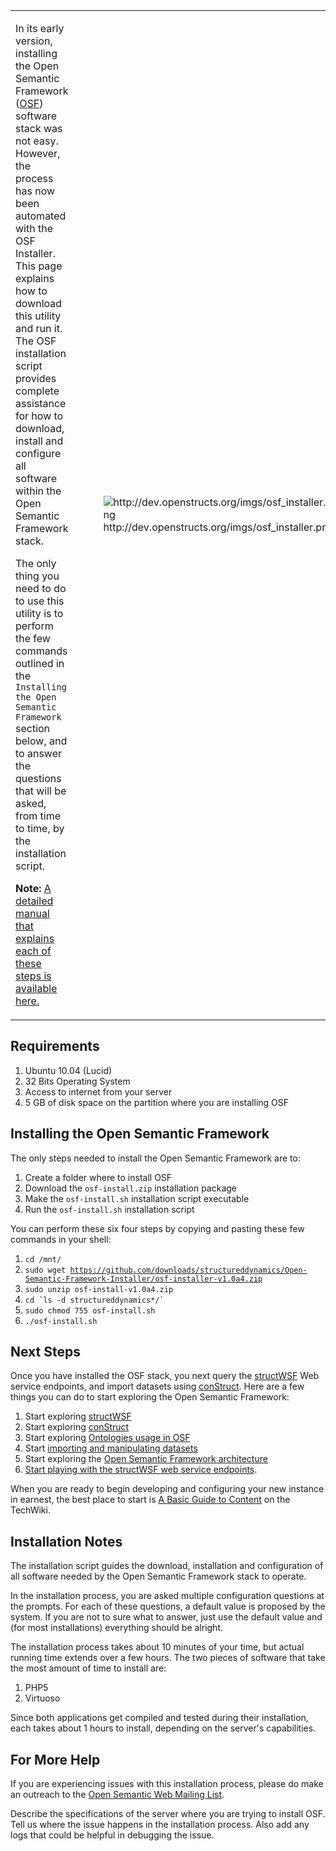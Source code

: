 {|
|-
| <p>In its early version, installing the Open Semantic Framework ([http://openstructs.org OSF]) software stack was not easy. However, the process has now been automated with the OSF Installer. This page explains how to download this utility and run it. The OSF installation script provides complete assistance for how to download, install and configure all software within the Open Semantic Framework stack.</p>

<p>The only thing you need to do to use this utility is to perform the few commands outlined in the <code>Installing the Open Semantic Framework</code> section below, and to answer the questions that will be asked, from time to time, by the installation script.</p>

<p>'''Note:''' [http://techwiki.openstructs.org/index.php/StructWSF_Installation_Guide A detailed manual that explains each of these steps is available here.]</p>
| [[File:http://dev.openstructs.org/imgs/osf_installer.png]]
|}

== Requirements ==
# Ubuntu 10.04 (Lucid)
# 32 Bits Operating System
# Access to internet from your server
# 5 GB of disk space on the partition where you are installing OSF

== Installing the Open Semantic Framework ==
The only steps needed to install the Open Semantic Framework are to:

# Create a folder where to install OSF
# Download the <code>osf-install.zip</code> installation package
# Make the <code>osf-install.sh</code> installation script executable
# Run the <code>osf-install.sh</code> installation script

You can perform these six four steps by copying and pasting these few commands in your shell:

# <code>cd /mnt/</code>
# <code>sudo wget https://github.com/downloads/structureddynamics/Open-Semantic-Framework-Installer/osf-installer-v1.0a4.zip</code>
# <code>sudo unzip osf-install-v1.0a4.zip</code>
# <code>cd `ls -d structureddynamics*/`</code>
# <code>sudo chmod 755 osf-install.sh</code>
# <code>./osf-install.sh</code>


== Next Steps ==
Once you have installed the OSF stack, you next query the [http://techwiki.openstructs.org/index.php/StructWSF structWSF] Web service endpoints, and import datasets using [http://techwiki.openstructs.org/index.php/ConStruct conStruct]. Here are a few things you can do to start exploring the Open Semantic Framework:

# Start exploring [http://techwiki.openstructs.org/index.php/Category:StructWSF structWSF]
# Start exploring [http://techwiki.openstructs.org/index.php/Category:ConStruct conStruct]
# Start exploring [http://techwiki.openstructs.org/index.php/Category:Ontologies Ontologies usage in OSF]
# Start [http://techwiki.openstructs.org/index.php/Category:Datasets importing and manipulating datasets]
# Start exploring the [http://techwiki.openstructs.org/index.php/Category:Open_Semantic_Framework Open Semantic Framework architecture]
# [http://techwiki.openstructs.org/index.php/StructWSF_Web_Services_Tutorial Start  playing with the structWSF web service endpoints].

When you are ready to begin developing and configuring your new instance in earnest, the best place to start is [http://techwiki.openstructs.org/index.php/A_Basic_Guide_to_Content A Basic Guide to Content] on the TechWiki.

== Installation Notes ==
The installation script guides the download, installation and configuration of all software needed by the Open Semantic Framework stack to operate.

In the installation process, you are asked multiple configuration questions at the prompts. For each of these questions, a default value is proposed by the system. If you are not to sure what to answer, just use the default value and (for most installations) everything should be alright.

The installation process takes about 10 minutes of your time, but actual running time extends over a few hours. The two pieces of software that take the most amount of time to install are:

# PHP5
# Virtuoso

Since both applications get compiled and tested during their installation, each takes about 1 hours to install, depending on the server's capabilities.

== For More Help ==
If you are experiencing issues with this installation process, please do make an outreach to the [http://groups.google.com/group/open-semantic-framework Open Semantic Web Mailing List].

Describe the specifications of the server where you are trying to install OSF. Tell us where the issue happens in the installation process. Also add any logs that could be helpful in debugging the issue.

